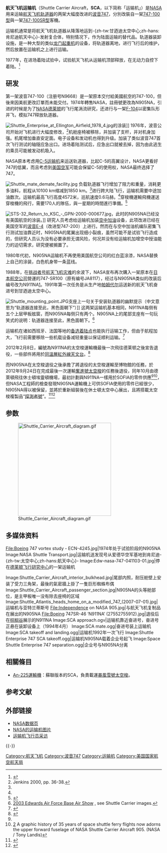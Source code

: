 {{noteTA
|G1=Rocket
|1=zh-hans:阿特兰蒂斯;zh-hk:亞特蘭提斯;zh-tw:亞特蘭提斯;
|2=zh-tw:太空中心;zh-cn:航天中心;
|3=zh-tw:休士頓;zh-cn:休斯敦;
|4=zh-tw:太空梭;zh-hans:航天飞机;
|5=zh-tw:甘迺迪太空中心;zh-cn:肯尼迪航天中心;
|6=zh-tw:休士頓太空中心;zh-cn:休斯敦航天中心;
}}
{{Infobox Aircraft
  |name = 航天飞机运输机
  |type=大型货运飞机
  |manufacturer=[[波音公司|波音公司]]
  |image=Image:Atlantis on Shuttle Carrier Aircraft.jpg
  |caption=运输机载着阿特兰蒂斯号返回-{zh-tw:甘迺迪太空中心;zh-hans:肯尼迪航天中心}-（1998年）
  |first flight=
  |designer=
  |introduced=1977年
  |retired=
  |status= 退役
  |primary user={{flagicon|United States}} [[NASA|NASA]]
  |more users=
  |produced=
  |number built=2架
  |unit cost=
  |developed from=[[波音747|波音747-100]]
  |variants with their own articles=
}}
'''航天飞机运输机'''（Shuttle Carrier Aircraft，'''SCA'''，以下简称「运输机」）是[[NASA|NASA]]用来运输[[航天飞机轨道器|航天飞机轨道器]]的两架大幅度改进的[[波音747|波音747]]，分別改裝自一架[[波音747#747-100|747-100型]]與一架[[波音747#747-100SR/100SUD|747-100SR型]]客機。

运输机通常是将航天飞机轨道器从降落地运到-{zh-tw:甘迺迪太空中心;zh-hans:肯尼迪航天中心}-发射复合体，特别情况下，作为陆面运输的替代品。轨道器装卸设施，是一种大型的类似[[龙门起重机|龙门起重机]]的设备，将轨道器离地，进行飞行后的维护，然后放置在运输机之上进行运输。

1977年，在进场着陆试验中，试验航天飞机从运输机顶部释放，在无动力自控下着陆。<ref name="ff">{{Cite web|url=http://grin.hq.nasa.gov/ABSTRACTS/GPN-2000-000218.html|title=Shuttle Enterprise Free Flight|accessdate=November 28, 2007|publisher=NASA|year=1977|author=NASA - Dryden Flight Research Center|deadurl=yes|archiveurl=https://web.archive.org/web/20130307094536/http://grin.hq.nasa.gov/ABSTRACTS/GPN-2000-000218.html|archivedate=2013年3月7日}}</ref>

==研发==
第一架波音747-100（注册号N9668）是一架原本交付給美國航空的747-100，但後來因美航更改訂單而未能交付。1974年轉售NASA，註冊號更改為N905NA，引进的时候是为了[[德莱顿飞行研究中心|NASA德莱顿]]的飞行尾涡流研究，还进行与一架[[F-104星式戰鬥機|F-104]]以密集队形并飞，模拟747释放轨道器。

[[File:Shuttle_Enterprise_at_Ellington_Airfield_1978_4.jpg|thumb]]的涂装]]
1976年，波音公司开始对飞机进行大幅度修改，<ref name="Jenkins_2000_p36">Jenkins 2000, pp. 36-38.</ref>机舱座椅被移除，并加装了支杆，并对机身加强。机尾增加垂直安定面。电子设备和发动机也得到升级。加装了类似波音747首次飞行测试的轴隧应急出口。进场着陆测试后，应急出口就被去掉，因为由此逃生的乘员可能被发动机吸入。

NASA原本考虑用[[C-5运输机|C-5运输机]]来运送轨道器，比起C-5的高翼设计，NASA更看好747的低翼，而且考虑到[[美国空军|美国空军]]可能会保留C-5的使用权，NASA最终选择了747。

[[File:Shuttle_mate_demate_facility.jpg|thumb]]
负载轨道器飞行增加了阻力和重量，消耗更多油料，航程从10100 km缩减到1850 km。<ref name="Jenkins_2000_p38"/>进行跨大陆飞行，运输机需要中途加油数次。运输机最高飞行高度4572米，巡航速度0.6马赫。<ref name="Jenkins_2000_p38"/>穿梭機運輸飛機運送穿梭機的飛行，需要170人的隊伍，與一星期的時間進行準備。<ref>{{cite web | author = Felix Gilette | url = http://www.slate.com/articles/news_and_politics/explainer/2005/08/how_does_the_space_shuttle_fly_home.html | title = How Does the Space Shuttle Fly Home? | trans_title = 穿梭機如何返回基地？ | date = 9 August 2005 | accessdate = 2013-08-06 | archive-date = 2017-07-04 | archive-url = https://web.archive.org/web/20170704203753/http://www.slate.com/articles/news_and_politics/explainer/2005/08/how_does_the_space_shuttle_fly_home.html | dead-url = no }}</ref>

[[Image:STS-32_Return_to_KSC_-_GPN-2000-000677.jpg|thumb]]，此时的N905NA已经没有美国航空的涂装。]]
研究人员考虑给运输机加装[[空中加油|空中加油]]设备，此项改进已经在美国空军的[[波音E-4|波音E-4]]（改进型747-200）上进行。然而在与空中加油机编队密集飞行测试加油靠近时，N905NA的尾翼出现细小裂痕，虽然可能不是试验飞行造成的，但研究人员认为没有必要承担无谓风险，何况并没有给运输机加增空中授油能力的迫切需求，研究便被搁置了。

1980年代初，N905NA运输机不再使用美国航空公司的红白蓝涂漆，NASA替换上自己的涂装，白色机身带一条蓝线。

1988年，在[[挑战者号航天飞机灾难|挑战者号航天飞机灾难]]的余波下，NASA宣布再次購入一架原本在[[日本航空公司|日本航空公司]]營運的747-SR100（原有编号JA8117），经过与N905NA类似的改装后编号改为N911NA[https://web.archive.org/web/20090611081100/http://registry.faa.gov/aircraftinquiry/NNumSQL.asp?NNumbertxt=911NA]。1991年第一次任务是从生产地[[帕姆代尔_(加利福尼亚州)|帕姆代尔]]运送新的航天飞机奋进号到甘迺迪太空中心。

[[Image:Shuttle_mounting_point.JPG|thumb]]支座上一句关于安装轨道器的幽默提示（中文意思为“轨道器连接至此，黑色面朝下”）]]
这两架运输机基本相同，N911NA每侧有五个上层甲板舷窗，而N905NA每侧只有两个。N905NA上的尾部支座有一句玩笑式的说明：轨道器连接至此，黑色面朝下。<ref>[http://edwards.airshowjournal.com/2003/ 2003 Edwards Air Force Base Air Show] {{Wayback|url=http://edwards.airshowjournal.com/2003/ |date=20210126131426 }}, see Shuttle Carrier images.</ref>

运输机在诸如西班牙、法国等地的[[航天飞机异常中止模式|备选着陆点]]也能执行运输工作，但由于航程加大，飞行前需要移除一些机载设备减轻重量以保证顺利运输。<ref name="FS-2006-01-004-KSC">{{cite web|url=http://www.google.com/url?sa=t&source=web&ct=res&cd=1&url=http%3A%2F%2Fwww.nasa.gov%2Fcenters%2Fkennedy%2Fpdf%2F167472main_TALsites-06.pdf&ei=ellLStbCKOCxtwfK6JGcDQ&usg=AFQjCNHqyJkUb62DqySipIsTM4pZKGkL7A&sig2=Ac5Ap0x-_SVVjhj2K5hAQQ|title=Space Shuttle Transoceanic Abort Landing (TAL) Sites|date=December 2006|publisher=National Aeronautics and Space Administration|accessdate=2009-07-01}}</ref>

2012年2月8日，編號為N911NA的太空梭運輸機最後一次飛往德莱顿之後宣告退役，一些部件將用於[[同溫層紅外線天文台|同溫層紅外線天文台]]。<ref name="autogenerated1">{{Cite web |url=http://www.nasa.gov/centers/dryden/Features/sca_911_final_flight.html |title=NASA's Shuttle Carrier Aircraft 911's Final Flight |accessdate=2013-08-24 |archive-date=2017-06-22 |archive-url=https://web.archive.org/web/20170622185515/https://www.nasa.gov/centers/dryden/Features/sca_911_final_flight.html |dead-url=no }}</ref>

而N905NA在太空梭退役之後承擔了將退役的太空梭運輸至博物館的任務，於2012年9月24日在完成最後一次運輸[[奮進號太空梭|奮進號太空梭]]的任務後退役，同年10月由德萊頓飛往休士頓埃靈頓機場，最初計劃與N911NA一樣用於SOFIA的零件供應<ref name="autogenerated1"/><ref>[http://www.nasa.gov/centers/dryden/images/content/636738main_ED12-0096-02.jpg] {{Wayback|url=http://www.nasa.gov/centers/dryden/images/content/636738main_ED12-0096-02.jpg |date=20120725053424 }}  A graphic history of 35 years of space shuttle ferry flights now adorns the upper forward fuselage of NASA Shuttle Carrier Aircraft 905. (NASA / Tony Landis)</ref>，但NASA工程師的檢查發現N905NA運輸機上可供SOFIA使用的零件已經很少，N905NA得以被保留，並將於重新組裝後在休士頓太空中心展出，且將搭載太空梭複製品“[[探測者號|探測者號]]”。<ref>{{cite web|title=Shuttle Carrier Aircraft to be Displayed in Houston|url=http://www.nasa.gov/centers/kennedy/shuttleoperations/carrier_aircraft_in_houston.html|publisher=NASA|date=2013-05-10|accessdate=2013-08-24|archive-date=2021-02-09|archive-url=https://web.archive.org/web/20210209040201/https://www.nasa.gov/centers/kennedy/shuttleoperations/carrier_aircraft_in_houston.html|dead-url=no}}</ref><ref>{{cite news|title=NASA's shuttle-ferrying jumbo jet to go on display with Boeing's help|url=http://www.collectspace.com/news/news-082213a.html|publisher=collectSPACE|date=2013-08-22|accessdate=2013-08-24|archive-date=2020-02-21|archive-url=https://web.archive.org/web/20200221095402/http://www.collectspace.com/news/news-082213a.html|dead-url=no}}</ref>

==参数==
[[Image:Shuttle_Carrier_Aircraft_diagram.gif|300px]]

{{aircraft specifications
|plane or copter?=plane
|jet or prop?=jet
|ref=波音747-100参数<ref>[http://www.boeing.com/commercial/747family/pf/pf_classics.html#100 Boeing 747-200 Technical Specifications], Boeing</ref> Jenkins 2000<ref name="Jenkins_2000_p38">Jenkins 2000, pp. 38-39.</ref>
|crew= 4人：驾驶员，副驾驶，2名随机工程师（不携带轨道器则是1名）
|length main=231 ft 4 in
|length alt=70.5 m
|span main=195 ft 8 in
|span alt=59.7 m
|height main=63 ft 5 in
|height alt=19.3 m
|area main=5,500 ft<sup>2</sup>
|area alt=510 m<sup>2</sup>
|empty weight main=318,000 lb
|empty weight alt=144,200 kg
|loaded weight main=
|loaded weight alt=
|max takeoff weight main=710,000 lb
|max takeoff weight alt=322,000 kg
|more general=
|engine (jet)= [[普惠_JT9D|P&W JT9D-7J]]
|number of jets=4
|type of jet=[[涡扇|涡扇]]
|thrust main=50,000 lbf
|thrust alt=222 kN
|max speed main=
|max speed alt=<!-- 602 mph, 969 km/h -->
|cruise speed main=0.6马赫
|cruise speed alt=457 mph, 735 km/h
|range main=1,150 mi
|range alt=1,000 nmi, 1,850 km
|range more=有轨道器
|ceiling main=15,000 ft
|ceiling alt=4,500 m）（有轨道器
|climb rate main=<!-- ft/min-->
|climb rate alt=<!-- m/s-->
|loading main=
|loading alt=
|thrust/weight=
|more performance=
}}

==多媒体资料==
<gallery>
File:Boeing 747 vortex study - ECN-4245.jpg|1974年处于试验阶段的N905NA
Image:NASA Shuttle Transport.jpg|运输机送发现号从爱德华空军基地到肯尼迪-{zh-tw:太空中心;zh-hans:航天中心}-
Image:Edw-nasa-747-041103-01.jpg|停在[[德莱顿飞行研究中心|德莱顿飞行研究中心]]的一架运输机

Image:Shuttle_Carrier_Aircraft_interior_bulkhead.jpg|尾部内照，耐压舱壁上安装了受力三角架，最後的氣密牆上掛了一隻巨形蜘蛛布偶
Image:Shuttle_Carrier_Aircraft_passenger_section.jpg|N905NA的头等舱部位，是主甲板唯一没有除去座椅的区域
Image:Shuttle_Atlantis_heads_home_on_a_modified_747_(2007-07-01).jpg|运输机与亚特兰蒂斯号
File:Independence on NASA 905.jpg|与航天飞机复制品在{{link-en|休士頓太空中心|Space Center Houston}}展出的N905NA
File:Boeing 747SR-46 ‘N911NA’ (27552755912).jpg|退役后在[[棕櫚谷_(加利福尼亞州)|棕榈谷]]展示的N911NA
Image:SCA approach.ogv|运输机靠近奋进号，奋进号正悬在装卸设备上（1994年4月）
Image:SCA mate.ogg|奋进号装上运输机
Image:SCA takeoff and landing.ogg|运输机1992年一次飞行
Image:Shuttle Enterprise 747 SCA takeoff.ogg|运输机N905NA载着企业号起飞
Image:Space Shuttle Enterprise 747 separation.ogg|企业号与N905NA分离
</gallery>

==相關條目==
* [[An-225運輸機|An-225運輸機]]：蘇聯版本的SCA，負責載運[[暴風雪號太空梭|暴風雪號太空梭]]。

==参考文献==
<div class="references-small">
<references />
</div>
==外部链接==
{{Commons|Shuttle Carrier Aircraft}}
*[http://www.nasa.gov/centers/dryden/news/FactSheets/FS-013-DFRC.html NASA数据页] {{Wayback|url=http://www.nasa.gov/centers/dryden/news/FactSheets/FS-013-DFRC.html |date=20210106024137 }}
*[http://www.dfrc.nasa.gov/Gallery/Photo/STS-Ferry/Medium/index.html NASA的运输机图片] {{Wayback|url=http://www.dfrc.nasa.gov/Gallery/Photo/STS-Ferry/Medium/index.html |date=20210224143604 }}
*[http://airspeed.libsyn.com/index.php?post_id=175204 运输机飞行员采访] {{Wayback|url=http://airspeed.libsyn.com/index.php?post_id=175204 |date=20110722201757 }}

{{-}}
{{波音客機}}
{{Space Shuttle}}
{{大型飛機}}

{{DEFAULTSORT:Shuttle Carrier Aircraft}}
[[Category:航天飞机|Category:航天飞机]]
[[Category:波音747|Category:波音747]]
[[Category:运输机|Category:运输机]]
[[Category:美国国家航空航天局|Category:美国国家航空航天局]]